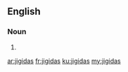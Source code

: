 ==English==

===Noun===
{{head|en}}

# {{plural of|jigida}}

[[ar:jigidas]]
[[fr:jigidas]]
[[ku:jigidas]]
[[my:jigidas]]
